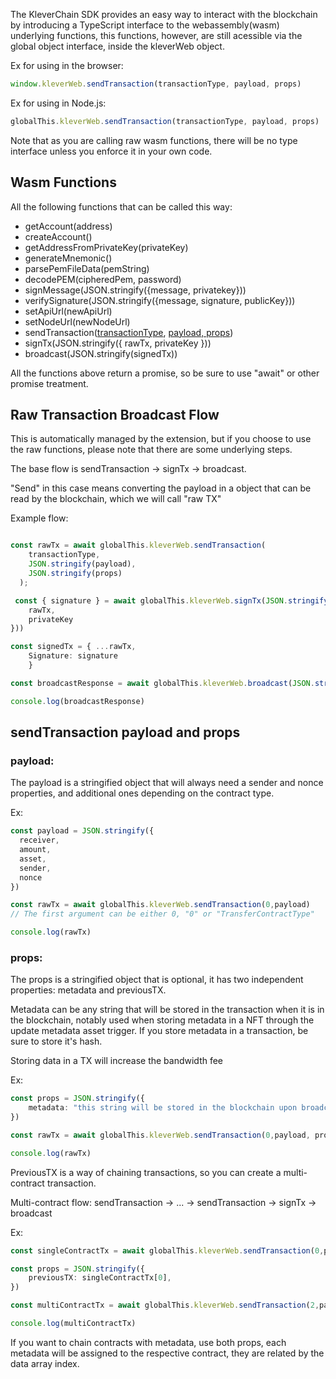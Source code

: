 The KleverChain SDK provides an easy way to interact with the blockchain by introducing a TypeScript interface to the webassembly(wasm) underlying functions, this functions, however, are still acessible via the global object interface, inside the kleverWeb object.

Ex for using in the browser:

```typescript
window.kleverWeb.sendTransaction(transactionType, payload, props)
```

Ex for using in Node.js:

```typescript
globalThis.kleverWeb.sendTransaction(transactionType, payload, props)
```

Note that as you are calling raw wasm functions, there will be no type interface unless you enforce it in your own code.

## Wasm Functions

All the following functions that can be called this way:

- getAccount(address)
- createAccount()
- getAddressFromPrivateKey(privateKey)
- generateMnemonic()
- parsePemFileData(pemString)
- decodePEM(cipheredPem, password)
- signMessage(JSON.stringify({message, privatekey}))
- verifySignature(JSON.stringify({message, signature, publicKey}))
- setApiUrl(newApiUrl)
- setNodeUrl(newNodeUrl)
- sendTransaction([transactionType](undefined), [payload, props](undefined))
- signTx(JSON.stringify({ rawTx, privateKey }))
- broadcast(JSON.stringify(signedTx))

All the functions above return a promise, so be sure to use "await" or other promise treatment.

## Raw Transaction Broadcast Flow

This is automatically managed by the extension, but if you choose to use the raw functions, please note that there are some underlying steps.

The base flow is sendTransaction -> signTx -> broadcast.

"Send" in this case means converting the payload in a object that can be read by the blockchain, which we will call "raw TX"

Example flow:

```typescript

const rawTx = await globalThis.kleverWeb.sendTransaction(
    transactionType,
    JSON.stringify(payload),
    JSON.stringify(props)
  );

 const { signature } = await globalThis.kleverWeb.signTx(JSON.stringify({
    rawTx,
    privateKey
}))

const signedTx = { ...rawTx,
    Signature: signature
    }

const broadcastResponse = await globalThis.kleverWeb.broadcast(JSON.stringify(signedTx))

console.log(broadcastResponse)
```

## sendTransaction payload and props

### payload:

The payload is a stringified object that will always need a sender and nonce properties, and additional ones depending on the contract type.

Ex:

```typescript
const payload = JSON.stringify({
  receiver,
  amount,
  asset,
  sender,
  nonce
})

const rawTx = await globalThis.kleverWeb.sendTransaction(0,payload)
// The first argument can be either 0, "0" or "TransferContractType"

console.log(rawTx)
```

### props:

The props is a stringified object that is optional, it has two independent properties: metadata and previousTX.

Metadata can be any string that will be stored in the transaction when it is in the blockchain, notably used when storing metadata in a NFT through the update metadata asset trigger. If you store metadata in a transaction, be sure to store it's hash.

Storing data in a TX will increase the bandwidth fee

Ex:

```typescript
const props = JSON.stringify({
    metadata: "this string will be stored in the blockchain upon broadcast"
})

const rawTx = await globalThis.kleverWeb.sendTransaction(0,payload, props)

console.log(rawTx)
```

PreviousTX is a way of chaining transactions, so you can create a multi-contract transaction.

Multi-contract flow: sendTransaction -> ... -> sendTransaction -> signTx -> broadcast

Ex:

```typescript
const singleContractTx = await globalThis.kleverWeb.sendTransaction(0,payload)

const props = JSON.stringify({
    previousTX: singleContractTx[0],
})

const multiContractTx = await globalThis.kleverWeb.sendTransaction(2,payload2,props)

console.log(multiContractTx)
```

If you want to chain contracts with metadata, use both props, each metadata will be assigned to the respective contract, they are related by the data array index.

